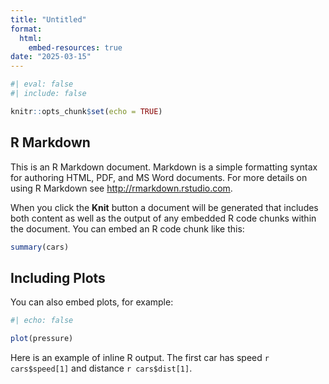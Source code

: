 ```yaml
---
title: "Untitled"
format: 
  html:
    embed-resources: true
date: "2025-03-15"
---
```


```r
#| eval: false
#| include: false

knitr::opts_chunk$set(echo = TRUE)
```

## R Markdown

This is an R Markdown document. Markdown is a simple formatting syntax for authoring HTML, PDF, and MS Word documents. For more details on using R Markdown see <http://rmarkdown.rstudio.com>.

When you click the **Knit** button a document will be generated that includes both content as well as the output of any embedded R code chunks within the document. You can embed an R code chunk like this:

```r
summary(cars)
```

## Including Plots

You can also embed plots, for example:

```r
#| echo: false

plot(pressure)
```

Here is an example of inline R output. The first car has speed `r cars$speed[1]` and distance `r cars$dist[1]`.
